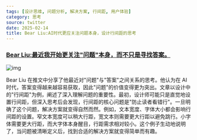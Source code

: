 ```yaml
---
tags: [设计思维, 问题分析, 解决方案, 行间距, 用户体验]
category: 思考
source: twitter
date: 2025-02-14
title: Bear Liu:AI时代更应关注问题本身，设计行间距的思考
---
```


### [Bear Liu:最近我开始更关注"问题"本身，而不只是寻找答案。](https://twitter-thread.com/t/1889917424725541051)

![img](https://img.mengpeng.tech/i/2025/02/14/67aed3d875c79.webp)

Bear Liu 在推文中分享了他最近对"问题"与"答案"之间关系的思考。他认为在 AI 时代，答案变得越来越容易获取，因此"问题"的价值变得更为突出。文章以设计中的"行间距"为例，阐述了深入理解问题的重要性。最初，设计师可能只是直觉地设置行间距，但深入思考后会发现，行间距的核心问题是"防止读者看错行"。一旦明确了这个问题，解决方案就变得自然而然。例如，文本宽度、字体大小都会影响行间距的设置。窄文本宽度可以稍大行距，宽文本则需要更大行距以避免跳行。小字体需要更大行距，而大字体本身醒目，行距需求相对较小。这个例子生动地说明了，当问题被清晰定义后，找到合适的解决方案就变得简单而有趣。
